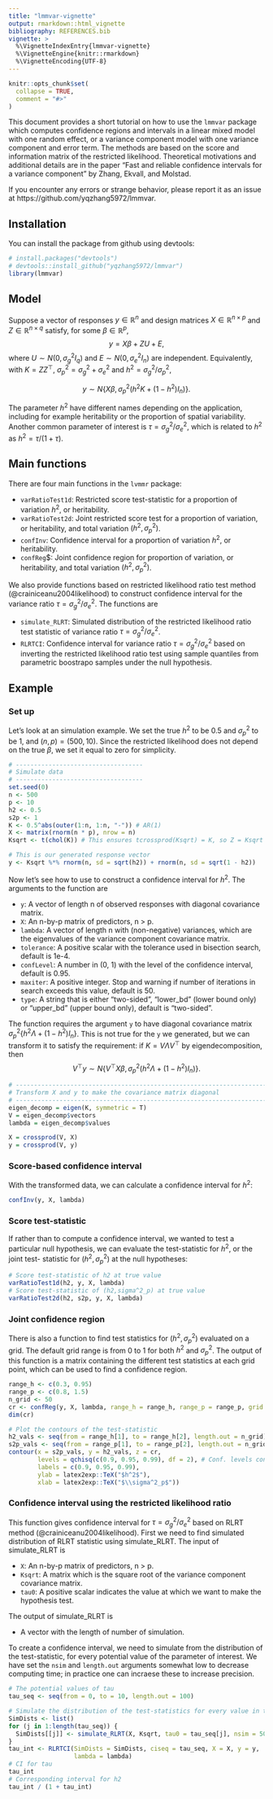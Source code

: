 ```yaml
---
title: "lmmvar-vignette"
output: rmarkdown::html_vignette
bibliography: REFERENCES.bib
vignette: >
  %\VignetteIndexEntry{lmmvar-vignette}
  %\VignetteEngine{knitr::rmarkdown}
  %\VignetteEncoding{UTF-8}
---
```



```r
knitr::opts_chunk$set(
  collapse = TRUE,
  comment = "#>"
)
```

This document provides a short tutorial on how to use the `lmmvar` package
which computes confidence regions and intervals in a linear mixed model with one
random effect, or a variance component model with one variance component and 
error term. The methods are based on the score and information matrix of the 
restricted likelihood. Theoretical motivations and additional details are in the
paper "Fast and reliable confidence intervals for a variance component" by
Zhang, Ekvall, and Molstad.

If you encounter any errors or strange behavior, please report it as an issue at
https://github.com/yqzhang5972/lmmvar.

## Installation
You can install the package from github using devtools:
```r
# install.packages("devtools")
# devtools::install_github("yqzhang5972/lmmvar")
library(lmmvar)
```


## Model
Suppose a vector of responses $y \in \mathbb{R}^n$ and design matrices 
$X\in\mathbb{R}^{n\times p}$ and $Z \in \mathbb{R}^{n\times q}$ satisfy, for some
$\beta \in \mathbb{R}^p$,
$$
y = X\beta + ZU + E,
$$
where $U \sim N(0, \sigma_g^2I_q)$ and $E \sim N(0, \sigma_e^2I_n)$ are independent.
Equivalently, with $K = ZZ^\top$, $\sigma^2_p = \sigma^2_g + \sigma^2_e$
and $h^2 = \sigma^2_g / \sigma^2_p$,

$$
y \sim N\{X\beta, \sigma_p^2(h^2K+(1-h^2)I_n)\}.
$$

The parameter $h^2$ have different names depending on the application, including
for example heritability or the proportion of spatial variability. Another common
parameter of interest is $\tau = \sigma^2_g / \sigma^2_e$, which is related to $h^2$
as $h^2 = \tau / (1 + \tau)$.

## Main functions
There are four main functions in the `lvmmr` package:

  - `varRatioTest1d`: Restricted score test-statistic for a proportion of variation $h^2$, or heritability.
  - `varRatioTest2d`: Joint restricted score test for a proportion of variation, or heritability, and total variation $(h^2, \sigma_p^2)$.
  - `confInv`:  Confidence interval for a proportion of variation $h^2$, or heritability.
  - `confReg`$:  Joint confidence region for proportion of variation, or heritability, and total variation $(h^2, \sigma_p^2)$.

We also provide functions based on restricted likelihood ratio test method (@crainiceanu2004likelihood) to construct confidence interval for the variance ratio $\tau = \sigma_g^2/\sigma_e^2$. The functions are

  - `simulate_RLRT`: Simulated distribution of the restricted likelihood ratio test statistic of variance ratio $\tau = \sigma_g^2/\sigma_e^2$.
  - `RLRTCI`: Confidence interval for variance ratio $\tau = \sigma_g^2/\sigma_e^2$ based on inverting the restricted likelihood ratio test using
  sample quantiles from parametric boostrapo samples under the null hypothesis.


## Example
### Set up
Let's look at an simulation example. We set the true $h^2$ to be 0.5 and $\sigma_p^2$ to be 1, and $(n, p) = (500, 10)$.
Since the restricted likelihood does not depend on the true $\beta$, we set it
equal to zero for simplicity.
```r
# -----------------------------------   
# Simulate data
# ----------------------------------- 
set.seed(0)
n <- 500 
p <- 10
h2 <- 0.5
s2p <- 1
K <- 0.5^abs(outer(1:n, 1:n, "-")) # AR(1)
X <- matrix(rnorm(n * p), nrow = n)
Ksqrt <- t(chol(K)) # This ensures tcrossprod(Ksqrt) = K, so Z = Ksqrt

# This is our generated response vector
y <- Ksqrt %*% rnorm(n, sd = sqrt(h2)) + rnorm(n, sd = sqrt(1 - h2))
```

Now let's see how to use \texttt{confInv} to construct a confidence interval for $h^2$. The arguments to the function are 

  -  `y`: A vector of length n of observed responses with diagonal covariance matrix.
  -  `X`: An n-by-p matrix of predictors, n > p.
  -  `lambda`: A vector of length n with (non-negative) variances, which are the eigenvalues of the variance component covariance matrix.
  -  `tolerance`: A positive scalar with the tolerance used in bisection search, default is 1e-4.
  -  `confLevel`: A number in (0, 1) with the level of the confidence interval, default is 0.95.
  -  `maxiter`: A positive integer. Stop and warning if number of iterations in search exceeds this value, default is 50.
  -  `type`: A string that is either "two-sided", "lower_bd" (lower bound only) or "upper_bd" (upper bound only), default is "two-sided".

The function \texttt{confInv} requires the argument `y` to have diagonal covariance matrix
$\sigma^2_p\{h^2\Lambda + (1 - h^2)I_n\}$. This is not true for the `y` we generated,
but we can transform it to satisfy the requirement: if $K = V\Lambda V^\top$ by
eigendecomposition, then $$V^\top y \sim N\{V^\top X\beta, \sigma_p^2(h^2\Lambda+(1-h^2)I_n)\}.$$

```r
# ------------------------------------------------------------------------------
# Transform X and y to make the covariance matrix diagonal
# ------------------------------------------------------------------------------
eigen_decomp = eigen(K, symmetric = T)
V = eigen_decomp$vectors               
lambda = eigen_decomp$values

X = crossprod(V, X)
y = crossprod(V, y)
```


### Score-based confidence interval
With the transformed data, we can calculate a confidence interval for $h^2$:
```r
confInv(y, X, lambda)
```

### Score test-statistic

If rather than to compute a confidence interval, we wanted to test a particular
null hypothesis, we can evaluate the test-statistic for $h^2$, or the joint test-
statistic for $(h^2, \sigma^2_p)$ at the null hypotheses:
```r
# Score test-statistic of h2 at true value
varRatioTest1d(h2, y, X, lambda)   
# Score test-statistic of (h2,sigma^2_p) at true value
varRatioTest2d(h2, s2p, y, X, lambda) 
```

### Joint confidence region
There is also a function to find test statistics for $(h^2, \sigma_p^2)$ evaluated
on a grid. The default grid range is from 0 to 1 for both $h^2$ and $\sigma_p^2$.
The output of this function is a matrix containing the different test statistics
at each grid point, which can be used to find a confidence region.
```r
range_h <- c(0.3, 0.95)
range_p <- c(0.8, 1.5)
n_grid <- 50
cr <- confReg(y, X, lambda, range_h = range_h, range_p = range_p, grid = n_grid)  
dim(cr)

# Plot the contours of the test-statistic
h2_vals <- seq(from = range_h[1], to = range_h[2], length.out = n_grid)
s2p_vals <- seq(from = range_p[1], to = range_p[2], length.out = n_grid)
contour(x = s2p_vals, y = h2_vals, z = cr,
        levels = qchisq(c(0.9, 0.95, 0.99), df = 2), # Conf. levels contours
        labels = c(0.9, 0.95, 0.99),
        ylab = latex2exp::TeX("$h^2$"),
        xlab = latex2exp::TeX("$\\sigma^2_p$"))

```

### Confidence interval using the restricted likelihood ratio
This function gives confidence interval for $\tau = \sigma^2_g / \sigma^2_e$ based
on RLRT method (@crainiceanu2004likelihood). First we need to find simulated
distribution of RLRT statistic using simulate_RLRT. The input of simulate_RLRT is

  -  `X`: An n-by-p matrix of predictors, n > p.
  -  `Ksqrt`: A matrix which is the square root of the variance component
      covariance matrix.
  -  `tau0`: A positive scalar indicates the value at which we want to make the
      hypothesis test.
  
The output of simulate_RLRT is 

  -  A vector with the length of number of simulation.

To create a confidence interval, we need to simulate from the distribution
of the test-statistic, for every potential value of the parameter of interest.
We have set the `nsim` and `length.out` arguments somewhat low to decrease
computing time; in practice one can incraese these to increase precision.
```r
# The potential values of tau
tau_seq <- seq(from = 0, to = 10, length.out = 100)

# Simulate the distribution of the test-statistics for every value in tau_seq
SimDists <- list()
for (j in 1:length(tau_seq)) {
  SimDists[[j]] <- simulate_RLRT(X, Ksqrt, tau0 = tau_seq[j], nsim = 500)
}
tau_int <- RLRTCI(SimDists = SimDists, ciseq = tau_seq, X = X, y = y,
                  lambda = lambda)
# CI for tau
tau_int
# Corresponding interval for h2
tau_int / (1 + tau_int)
```


